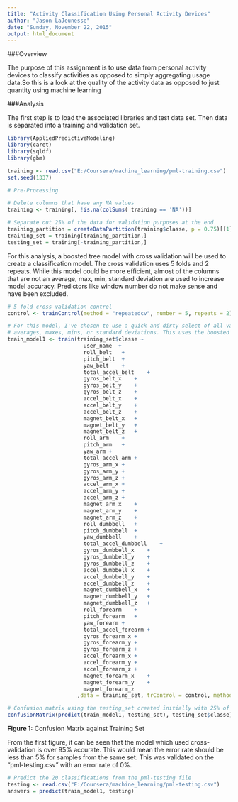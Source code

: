 ```yaml
---
title: "Activity Classification Using Personal Activity Devices"
author: "Jason LaJeunesse"
date: "Sunday, November 22, 2015"
output: html_document
---
```


###Overview

The purpose of this assignment is to use data from personal activity devices to classify activities as opposed to simply aggregating usage data.So this is a look at the quality of the activity data as opposed to just quantity using machine learning

###Analysis

The first step is to load the associated libraries and test data set. Then data is separated into a training and validation set.

```r

library(AppliedPredictiveModeling)
library(caret)
library(sqldf)
library(gbm)

training <- read.csv("E:/Coursera/machine_learning/pml-training.csv")
set.seed(1337)

# Pre-Processing

# Delete columns that have any NA values
training <- training[, !is.na(colSums( training == 'NA'))]

# Separate out 25% of the data for validation purposes at the end
training_partition = createDataPartition(training$classe, p = 0.75)[[1]]
training_set = training[training_partition,]
testing_set = training[-training_partition,]
```

For this analysis, a boosted tree model with cross validation will be used to create a classification model. The cross validation uses 5 folds and 2 repeats. While this model could be more efficient, almost of the columns that are not an average, max, min, standard deviation are used to increase model accuracy. Predictors like window number do not make sense and have been excluded.

```r

# 5 fold cross validation control
control <- trainControl(method = "repeatedcv", number = 5, repeats = 2)

# For this model, I've chosen to use a quick and dirty select of all values that are not
# averages, maxes, mins, or standard deviations. This uses the boosted tree model "gbm" package
train_model1 <- train(training_set$classe ~ 
                        user_name  +
                        roll_belt	+
                        pitch_belt	+
                        yaw_belt	+
                        total_accel_belt	+
                        gyros_belt_x	+
                        gyros_belt_y	+
                        gyros_belt_z	+
                        accel_belt_x	+
                        accel_belt_y	+
                        accel_belt_z	+
                        magnet_belt_x	+
                        magnet_belt_y	+
                        magnet_belt_z	+
                        roll_arm	+
                        pitch_arm	+
                        yaw_arm	+
                        total_accel_arm	+
                        gyros_arm_x	+
                        gyros_arm_y	+
                        gyros_arm_z	+
                        accel_arm_x	+
                        accel_arm_y	+
                        accel_arm_z	+
                        magnet_arm_x	+
                        magnet_arm_y	+
                        magnet_arm_z	+
                        roll_dumbbell	+
                        pitch_dumbbell	+
                        yaw_dumbbell	+
                        total_accel_dumbbell	+
                        gyros_dumbbell_x	+
                        gyros_dumbbell_y	+
                        gyros_dumbbell_z	+
                        accel_dumbbell_x	+
                        accel_dumbbell_y	+
                        accel_dumbbell_z	+
                        magnet_dumbbell_x	+
                        magnet_dumbbell_y	+
                        magnet_dumbbell_z	+
                        roll_forearm	+
                        pitch_forearm	+
                        yaw_forearm	+
                        total_accel_forearm	+
                        gyros_forearm_x	+
                        gyros_forearm_y	+
                        gyros_forearm_z	+
                        accel_forearm_x	+
                        accel_forearm_y	+
                        accel_forearm_z	+
                        magnet_forearm_x	+
                        magnet_forearm_y	+
                        magnet_forearm_z
                      ,data = training_set, trControl = control, method = "gbm")

# Confusion matrix using the testing_set created initially with 25% of the test data
confusionMatrix(predict(train_model1, testing_set), testing_set$classe)
```
**Figure 1:** Confusion Matrix against Training Set

From the first figure, it can be seen that the model which used cross-validation is over 95% accurate. This would mean the error rate should be less than 5% for samples from the same set. This was validated on the "pml-testing.csv" with an error rate of 0%. 

```r
# Predict the 20 classifications from the pml-testing file
testing <- read.csv("E:/Coursera/machine_learning/pml-testing.csv")
answers = predict(train_model1, testing)
```

